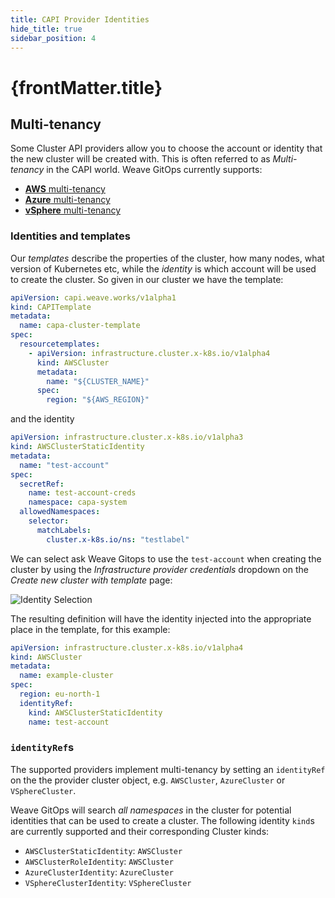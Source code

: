```yaml
---
title: CAPI Provider Identities
hide_title: true
sidebar_position: 4
---
```



<h1>
  {frontMatter.title} <TierLabel tiers="enterprise" />
</h1>

## Multi-tenancy

Some Cluster API providers allow you to choose the account or identity that the new cluster will be created with. This is often referred to as _Multi-tenancy_ in the CAPI world. Weave GitOps currently supports:

- [**AWS** multi-tenancy](https://cluster-api-aws.sigs.k8s.io/topics/multitenancy.html)
- [**Azure** multi-tenancy](https://capz.sigs.k8s.io/topics/multitenancy.html)
- [**vSphere** multi-tenancy](https://github.com/kubernetes-sigs/cluster-api-provider-vsphere/blob/master/docs/identity_management.md)

### Identities and templates

Our _templates_ describe the properties of the cluster, how many nodes, what version of Kubernetes etc, while the _identity_ is which account will be used to create the cluster. So given in our cluster we have the template:

```yaml
apiVersion: capi.weave.works/v1alpha1
kind: CAPITemplate
metadata:
  name: capa-cluster-template
spec:
  resourcetemplates:
    - apiVersion: infrastructure.cluster.x-k8s.io/v1alpha4
      kind: AWSCluster
      metadata:
        name: "${CLUSTER_NAME}"
      spec:
        region: "${AWS_REGION}"
```

and the identity

```yaml
apiVersion: infrastructure.cluster.x-k8s.io/v1alpha3
kind: AWSClusterStaticIdentity
metadata:
  name: "test-account"
spec:
  secretRef:
    name: test-account-creds
    namespace: capa-system
  allowedNamespaces:
    selector:
      matchLabels:
        cluster.x-k8s.io/ns: "testlabel"
```

We can select ask Weave Gitops to use the `test-account` when creating the cluster by using the _Infrastructure provider credentials_ dropdown on the _Create new cluster with template_ page:

![Identity Selection](./img/identity-selection.png)

The resulting definition will have the identity injected into the appropriate place in the template, for this example:

```yaml
apiVersion: infrastructure.cluster.x-k8s.io/v1alpha4
kind: AWSCluster
metadata:
  name: example-cluster
spec:
  region: eu-north-1
  identityRef:
    kind: AWSClusterStaticIdentity
    name: test-account
```

### `identityRef`s

The supported providers implement multi-tenancy by setting an `identityRef` on the the provider cluster object, e.g. `AWSCluster`, `AzureCluster` or `VSphereCluster`.

Weave GitOps will search _all namespaces_ in the cluster for potential identities that can be used to create a cluster. The following identity `kind`s are currently supported and their corresponding Cluster kinds:

- `AWSClusterStaticIdentity`: `AWSCluster`
- `AWSClusterRoleIdentity`: `AWSCluster`
- `AzureClusterIdentity`: `AzureCluster`
- `VSphereClusterIdentity`: `VSphereCluster`
